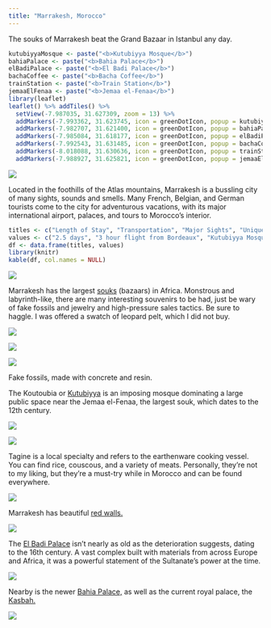 ```yaml
---
title: "Marrakesh, Morocco"
---
```


The souks of Marrakesh beat the Grand Bazaar in Istanbul any day.

```r
kutubiyyaMosque <- paste("<b>Kutubiyya Mosque</b>")
bahiaPalace <- paste("<b>Bahia Palace</b>")
elBadiPalace <- paste("<b>El Badi Palace</b>")
bachaCoffee <- paste("<b>Bacha Coffee</b>")
trainStation <- paste("<b>Train Station</b>")
jemaaElFenaa <- paste("<b>Jemaa el-Fenaa</b>")
library(leaflet)
leaflet() %>% addTiles() %>%
  setView(-7.987035, 31.627309, zoom = 13) %>%
  addMarkers(-7.993362, 31.623745, icon = greenDotIcon, popup = kutubiyyaMosque) %>% # Kutubiyya Mosque
  addMarkers(-7.982707, 31.621400, icon = greenDotIcon, popup = bahiaPalace) %>% # Bahia Palace
  addMarkers(-7.985084, 31.618177, icon = greenDotIcon, popup = elBadiPalace) %>% # El Badi Palace
  addMarkers(-7.992543, 31.631485, icon = greenDotIcon, popup = bachaCoffee) %>% # Bacha Coffee
  addMarkers(-8.018088, 31.630636, icon = greenDotIcon, popup = trainStation) %>% # Train Station
  addMarkers(-7.988927, 31.625821, icon = greenDotIcon, popup = jemaaElFenaa) # Jemaa el Fenaa
```

![](images/Marrakesh/marrakesh.png)

Located in the foothills of the Atlas mountains, Marrakesh is a bussling city of many sights, sounds and smells. Many French, Belgian, and German tourists come to the city for adventurous vacations, with its major international airport, palaces, and tours to Morocco's interior.

```r
titles <- c("Length of Stay", "Transportation", "Major Sights", "Unique Foods", "Restaurant Recommendations")
values <- c("2.5 days", "3 hour flight from Bordeaux", "Kutubiyya Mosque, Bahia Palace, Jemaa el-Fenaa, Badi Palace", "Msemmen, Tagines, Bissara", "Bacha Coffee")
df <- data.frame(titles, values)
library(knitr)
kable(df, col.names = NULL)
```

![](images/Marrakesh/marrakesh24.png)

Marrakesh has the largest [souks](https://en.wikipedia.org/wiki/Bazaar) (bazaars) in Africa. Monstrous and labyrinth-like, there are many interesting souvenirs to be had, just be wary of fake fossils and jewelry and high-pressure sales tactics. Be sure to haggle. I was offered a swatch of leopard pelt, which I did not buy.

![](images/Marrakesh/marrakesh33.png)

![](images/Marrakesh/marrakesh23.png)

![](images/Marrakesh/marrakesh22.png)

Fake fossils, made with concrete and resin.

The Koutoubia or [Kutubiyya](https://en.wikipedia.org/wiki/Kutubiyya_Mosque) is an imposing mosque dominating a large public space near the Jemaa el-Fenaa, the largest souk, which dates to the 12th century.

![](images/Marrakesh/marrakesh30.png)

![](images/Marrakesh/marrakesh9.png)

Tagine is a local specialty and refers to the earthenware cooking vessel. You can find rice, couscous, and a variety of meats. Personally, they're not to my liking, but they're a must-try while in Morocco and can be found everywhere.

![](images/Marrakesh/marrakesh27.png)

Marrakesh has beautiful [red walls.](https://en.wikipedia.org/wiki/Walls_of_Marrakesh)

![](images/Marrakesh/marrakesh29.png)

The [El Badi Palace](https://en.wikipedia.org/wiki/El_Badi_Palace) isn't nearly as old as the deterioration suggests, dating to the 16th century. A vast complex built with materials from across Europe and Africa, it was a powerful statement of the Sultanate's power at the time.

![](images/Marrakesh/marrakesh19.png)

Nearby is the newer [Bahia Palace,](https://en.wikipedia.org/wiki/Bahia_Palace) as well as the current royal palace, the [Kasbah.](https://en.wikipedia.org/wiki/Kasbah_of_Marrakesh)

![](images/Marrakesh/marrakesh17.png)
